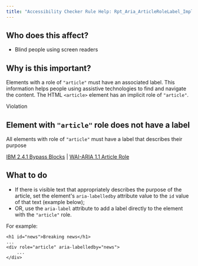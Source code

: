 ```yaml
---
title: "Accessibility Checker Rule Help: Rpt_Aria_ArticleRoleLabel_Implicit"
---
```


<div className="toolHelp">
<Row>
<Column colLg={5} colMd={3} colSm={4} className="toolLeft">

## Who does this affect?

* Blind people using screen readers

## Why is this important?

Elements with a role of `"article"` must have an associated label. This information helps people using assistive technologies to find and navigate the content. The HTML `<article>` element has an implicit role of `"article"`.

</Column>
<Column colLg={11} colMd={5} colSm={4} className="toolMain">

<div id="locLevel" className="level-violation">Violation</div>

## Element with `"article"` role does not have a label
All elements with role of `"article"` must have a label that describes their purpose

[IBM 2.4.1 Bypass Blocks](http://www.ibm.com/able/guidelines/ci162/bypass_blocks.html) | [WAI-ARIA 1.1 Article Role](https://www.w3.org/TR/wai-aria-1.1/#article)

<div id="locSnippet"></div>

## What to do

* If there is visible text that appropriately describes the purpose of the article, set the element's `aria-labelledby` attribute value to the `id` value of that text (example below);
* OR, use the `aria-label` attribute to add a label directly to the element with the `"article"` role.

For example:

```
<h1 id="news">Breaking news</h1>
...
<div role="article" aria-labelledby="news">
    ...
</div>
```


</Column>
</Row>
</div>

